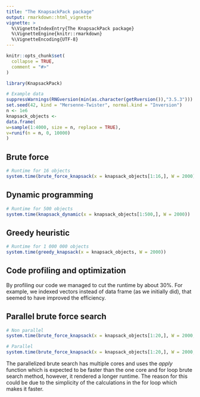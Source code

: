 ```yaml
---
title: "The KnapsackPack package"
output: rmarkdown::html_vignette
vignette: >
  %\VignetteIndexEntry{The KnapsackPack package}
  %\VignetteEngine{knitr::rmarkdown}
  %\VignetteEncoding{UTF-8}
---
```


```r
knitr::opts_chunk$set(
  collapse = TRUE,
  comment = "#>"
)
```

```r
library(KnapsackPack)

# Example data
suppressWarnings(RNGversion(min(as.character(getRversion()),"3.5.3")))
set.seed(42, kind = "Mersenne-Twister", normal.kind = "Inversion")
n <- 1e6
knapsack_objects <-
data.frame(
w=sample(1:4000, size = n, replace = TRUE),
v=runif(n = n, 0, 10000)
)

```

## Brute force
```r
# Runtime for 16 objects
system.time(brute_force_knapsack(x = knapsack_objects[1:16,], W = 2000))
```

## Dynamic programming
```r
# Runtime for 500 objects
system.time(knapsack_dynamic(x = knapsack_objects[1:500,], W = 2000))
```

## Greedy heuristic
```r
# Runtime for 1 000 000 objects
system.time(greedy_knapsack(x = knapsack_objects, W = 2000))
```

## Code profiling and optimization
By profiling our code we managed to cut the runtime by about 30%. For example, we indexed vectors instead of data frame (as we initially did), that seemed to have improved the efficiency.

## Parallel brute force search
```r
# Non parallel
system.time(brute_force_knapsack(x = knapsack_objects[1:20,], W = 2000, parallel=FALSE))

# Parallel
system.time(brute_force_knapsack(x = knapsack_objects[1:20,], W = 2000, parallel=TRUE))
```

The parallelized brute search has multiple cores and uses the *apply* function which is expected to be faster than the one core and for loop brute search method, however, it rendered a longer runtime. The reason for this could be due to the simplicity of the calculations in the for loop which makes it faster.


